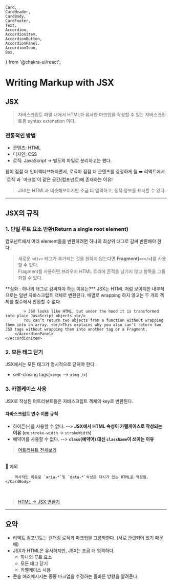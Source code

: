     Card,
    CardHeader,
    CardBody,
    CardFooter,
    Text,
    Accordion,
    AccordionItem,
    AccordionButton,
    AccordionPanel,
    AccordionIcon,
    Box,
} from '@chakra-ui/react';

# Writing Markup with JSX

## JSX

> 자바스크립트 파일 내에서 HTML과 유사한 마크업을 작성할 수 있는 자바스크립트용 syntax extenstion 이다.

### 전통적인 방법

-   콘텐츠: HTML
-   디자인: CSS
-   로직: JavaScript
    -> 별도의 파일로 분리하고는 했다.

<Card>
    <CardBody>
        <Text>
            웹이 점점 더 인터랙티브해지면서, 로직이 점점 더 콘텐츠를 결정하게 됨
        </Text>
        <Text>
            ➡️ 리액트에서 `로직`과 `마크업`이 같은 공간(컴포넌트)에 존재하는
            이유!
        </Text>
    </CardBody>
</Card>

> JSX는 HTML과 비슷해보이지만 조금 더 엄격하고, 동적 정보를 표시할 수 있다.

- - -

## JSX의 규칙

### 1. 단일 루트 요소 반환(Return a single root element)

컴포넌트에서 여러 element들을 반환하려면 하나의 최상위 태그로 감싸 반환해야 한다.

> 새로운 `<div>` 태그가 추가되는 것을 원하지 않는다면 <b>Fragment(`<></>`)</b>를 사용할 수 있다.<br/>
> Fragment를 사용하면 브라우저 HTML 트리에 흔적을 남기지 않고 항목을 그룹화할 수 있다.

<Accordion allowToggle>
    <AccordionItem bg="rgb(243 244 253)" color="#575FB7">
        <AccordionButton _expanded={{ bg: '#575FB7', color: 'white' }}>
            <Box as="span" flex='1' textAlign='left'>
            **심화 : 하나의 태그로 감싸져야 하는 이유는?**
            </Box>
            <AccordionIcon />
        </AccordionButton>
        <AccordionPanel>
            JSX는 HTML 처럼 보이지만 내부적으로는 일반 자바스크립트 객체로 변환된다. 
            배열로 wrapping 하지 않고는 두 개의 객체를 함수에서 반환할 수 없다.

            > JSX looks like HTML, but under the hood it is transformed into plain JavaScript objects.<br/>
            You can’t return two objects from a function without wrapping them into an array. <br/>This explains why you also can’t return two JSX tags without wrapping them into another tag or a Fragment.
        </AccordionPanel>
    </AccordionItem>
</Accordion>

### 2. 모든 태그 닫기

JSX에서는 모든 태그가 명시적으로 닫혀야 한다.

-   self-closing tags(`<img>` --> `<img />`)

### 3. 카멜케이스 사용

JSX로 작성된 어트리뷰트들은 자바스크립트 객체의 key로 변환된다.

#### 자바스크립트 변수 이름 규칙
- 하이픈(-)을 사용할 수 없다. --> **JSX에서 HTML 속성이 카멜케이스로 작성되는 이유** (ex.`stroke-width` -> `strokeWidth`)
- 예약어를 사용할 수 없다. --> **`class`(예약어) 대신 `className`이 쓰이는 이유**

> [어트리뷰트 전체보기](https://react.dev/reference/react-dom/components/common#focusevent-handler)

<br/>
<Card bg="#fef5e7">
    <CardBody>
        <Text fontSize="lg" as="b" color="tomato">🤔 예외</Text>

        역사적인 이유로 `aria-*`및 `data-*`속성은 대시가 있는 HTML로 작성됨.
    </CardBody>
</Card>
<br/>

> [HTML -> JSX 변환기](https://transform.tools/html-to-jsx)

- - -
## 요약
- 리액트 컴포넌트는 렌더링 로직과 마크업을 그룹화한다. (서로 관련되어 있기 때문에)
- JSX과 HTML은 유사하지만, JSX는 조금 더 엄격하다.
    - 하나의 루트 요소
    - 모든 태그 닫기
    - 카멜케이스 사용
- 콘솔 에러메시지는 종종 마크업을 수정하는 올바른 방향을 알려준다.